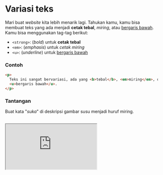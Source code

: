 # Variasi teks

Mari buat _website_ kita lebih menarik lagi. Tahukan kamu, kamu bisa membuat teks yang ada menjadi **cetak tebal**, <em>miring</em>, atau <u>bergaris bawah</u>. Kamu bisa menggunakan tag-tag berikut:

- `<strong>`: (_bold_) untuk **cetak tebal**
- `<em>`: (_emphasis_) untuk <em>cetak miring</em>
- `<u>`: (_underline_) untuk <u>bergaris bawah</u>

### Contoh

```html
<p>
  Teks ini sangat bervariasi, ada yang <b>tebal</b>, <em>miring</em>, dan
  <u>bergaris bawah</u>.
</p>
```

### Tantangan

Buat kata "_suka_" di deskripsi gambar susu menjadi huruf miring.

<br />

<iframe
  src="https://stackblitz.com/fork/ngodingorg-a18?ctl=1&embed=1&file=index.html&hideExplorer=1"
  style={{ width: "100%", height: "564px" }}
/>

### Solusi

[Buka Solusi](https://stackblitz.com/fork/ngodingorg-a18-solution?embed=1&file=index.html)
